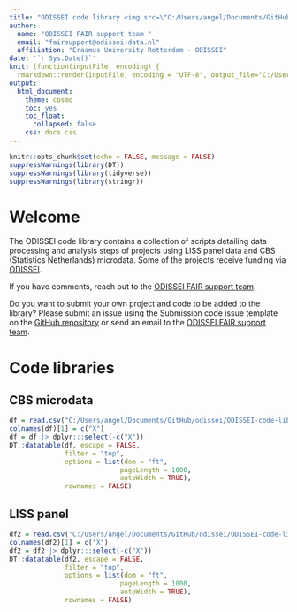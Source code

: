 ---
title: "ODISSEI code library <img src=\"C:/Users/angel/Documents/GitHub/ODISSEI-code-library/images/odissei_logo.png\" style=\"float: right;\" width=\"250\" height=\"70\" />"
author: 
  name: "ODISSEI FAIR support team "
  email: "fairsupport@odissei-data.nl"
  affiliation: "Erasmus University Rotterdam - ODISSEI"
date: '`r Sys.Date()`'
knit: (function(inputFile, encoding) {
  rmarkdown::render(inputFile, encoding = "UTF-8", output_file="C:/Users/angel/Documents/GitHub/odissei/ODISSEI-code-library/docs/index.html") })
output: 
  html_document:
    theme: cosmo
    toc: yes
    toc_float:
      collapsed: false
    css: docs.css
---

```{r setup, include=FALSE}
knitr::opts_chunk$set(echo = FALSE, message = FALSE)
suppressWarnings(library(DT))
suppressWarnings(library(tidyverse))
suppressWarnings(library(stringr))
```


# Welcome
The ODISSEI code library contains a collection of scripts detailing data processing and analysis steps of projects using LISS panel data and CBS (Statistics Netherlands) microdata. Some of the projects receive funding via [ODISSEI](https://odissei-data.nl/en/).

If you have comments, reach out to the [ODISSEI FAIR support team](mailto:fairsupport@odissei-data.nl).

Do you want to submit your own project and code to be added to the library? Please submit an issue using the Submission code issue template on the [GitHub repository](https://github.com/odissei-data/ODISSEI-code-library) or send an email to the [ODISSEI FAIR support team](mailto:fairsupport@odissei-data.nl).

# Code libraries
## CBS microdata 
```{r loaddataCBS}
df = read.csv("C:/Users/angel/Documents/GitHub/odissei/ODISSEI-code-library/Data/odissei-projects-clean_CBS.csv", encoding = "UTF-8", check.names=FALSE)
colnames(df)[1] = c("X")
df = df |> dplyr:::select(-c("X")) 
DT::datatable(df, escape = FALSE,
              filter = "top", 
              options = list(dom = "ft", 
                            pageLength = 1000, 
                            autoWidth = TRUE),
              rownames = FALSE)
```

## LISS panel
```{r loaddataLISS}
df2 = read.csv("C:/Users/angel/Documents/GitHub/odissei/ODISSEI-code-library/Data/odissei-projects-clean_LISS.csv", encoding = "UTF-8", check.names=FALSE)
colnames(df2)[1] = c("X")
df2 = df2 |> dplyr:::select(-c("X")) 
DT::datatable(df2, escape = FALSE,
              filter = "top", 
              options = list(dom = "ft", 
                            pageLength = 1000, 
                            autoWidth = TRUE),
              rownames = FALSE)
```